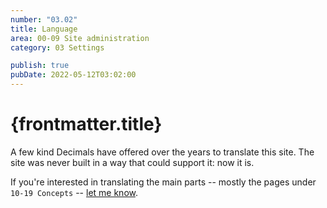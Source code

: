 ```yaml
---
number: "03.02"
title: Language
area: 00-09 Site administration
category: 03 Settings

publish: true
pubDate: 2022-05-12T03:02:00
---
```


# {frontmatter.title}

A few kind Decimals have offered over the years to translate this site. The site was never built in a way that could support it: now it is.

If you're interested in translating the main parts -- mostly the pages under `10-19 Concepts` -- [let me know](/20-29-communication/21-send-and-receive/21.01-contact-me/).
